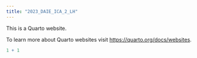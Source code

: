 ```yaml
---
title: "2023_DAIE_ICA_2_LH"
---
```


This is a Quarto website.

To learn more about Quarto websites visit <https://quarto.org/docs/websites>.

```r
1 + 1
```
